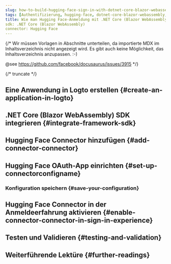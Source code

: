 ```yaml
---
slug: how-to-build-hugging-face-sign-in-with-dotnet-core-blazor-webassembly-and-logto
tags: [Authentifizierung, hugging-face, dotnet-core-blazor-webassembly, c#, soziale Anmeldung, Anmeldung, Login]
title: Wie man Hugging Face-Anmeldung mit .NET Core (Blazor WebAssembly) erstellt
sdk: .NET Core (Blazor WebAssembly)
connector: Hugging Face
---
```


{/*
  Wir müssen Vorlagen in Abschnitte unterteilen, da importierte MDX im Inhaltsverzeichnis nicht angezeigt wird.
  Es gibt auch keine Möglichkeit, das Inhaltsverzeichnis anzupassen. :-)

  @see https://github.com/facebook/docusaurus/issues/3915
*/}




{/* truncate */}

<Intro connector={connector} sdk=".NET Core (Blazor WebAssembly)" link="https://learn.microsoft.com/en-us/aspnet/core/blazor/hosting-models#blazor-webassembly" />

## Eine Anwendung in Logto erstellen \{#create-an-application-in-logto}

<CreateApplication type="Single Page App" framework=".NET Core (Blazor WebAssembly)" />

## .NET Core (Blazor WebAssembly) SDK integrieren \{#integrate-framework-sdk}

<IntegrateSdk />

## Hugging Face Connector hinzufügen \{#add-connector-connector}

<AddSocialConnector connector={connector} framework=".NET Core (Blazor WebAssembly)" />

## Hugging Face OAuth-App einrichten \{#set-up-connectorconfigname}

<ConnectorGuide />

### Konfiguration speichern \{#save-your-configuration}

<SaveYourConfiguration connector={connector} />

## Hugging Face Connector in der Anmeldeerfahrung aktivieren \{#enable-connector-connector-in-sign-in-experience}

<EnableSocialConnector connector={connector} />

## Testen und Validieren \{#testing-and-validation}

<TestingAndValidation connector={connector} sdk=".NET Core (Blazor WebAssembly)" />

## Weiterführende Lektüre \{#further-readings}

<FurtherReadings />